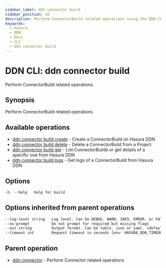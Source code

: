 ```yaml
---
sidebar_label: ddn connector build
sidebar_position: 16
description: Perform ConnectorBuild related operations using the DDN CLI
keywords:
  - hasura
  - DDN
  - docs
  - CLI
  - ddn connector build
---
```


# DDN CLI: ddn connector build

Perform ConnectorBuild related operations.

## Synopsis

Perform ConnectorBuild related operations

## Available operations

- [ddn connector build create](/cli/commands/ddn_connector_build_create) - Create a ConnectorBuild on Hasura DDN
- [ddn connector build delete](/cli/commands/ddn_connector_build_delete) - Delete a ConnectorBuild from a Project
- [ddn connector build get](/cli/commands/ddn_connector_build_get) - List ConnectorBuilds or get details of a specific one from Hasura DDN
- [ddn connector build logs](/cli/commands/ddn_connector_build_logs) - Get logs of a ConnectorBuild from Hasura DDN

## Options

```sass
-h, --help   help for build
```

## Options inherited from parent operations

```sass
--log-level string   Log level. Can be DEBUG, WARN, INFO, ERROR, or FATAL. (default "INFO")
--no-prompt          Do not prompt for required but missing flags
--out string         Output format. Can be table, json or yaml. (default "table")
--timeout int        Request timeout in seconds [env: HASURA_DDN_TIMEOUT] (default 100)
```

## Parent operation

- [ddn connector](/cli/commands/ddn_connector) - Perform Connector related operations
